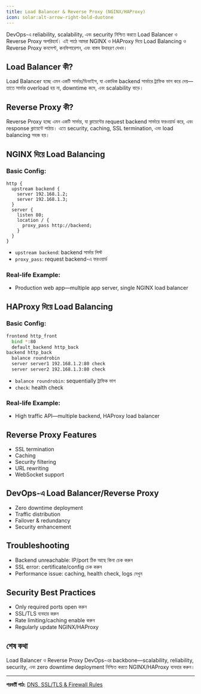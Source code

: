 ```yaml
---
title: Load Balancer & Reverse Proxy (NGINX/HAProxy)
icon: solar:alt-arrow-right-bold-duotone
---
```


DevOps-এ reliability, scalability, এবং security নিশ্চিত করতে Load Balancer ও Reverse Proxy অপরিহার্য। এই পাঠে আমরা NGINX ও HAProxy দিয়ে Load Balancing ও Reverse Proxy কনসেপ্ট, কনফিগারেশন, এবং বাস্তব উদাহরণ দেখব।

## Load Balancer কী?

Load Balancer হচ্ছে এমন একটি সার্ভার/ডিভাইস, যা একাধিক backend সার্ভারে ট্রাফিক ভাগ করে দেয়—তাতে সার্ভার overload হয় না, downtime কমে, এবং scalability বাড়ে।

## Reverse Proxy কী?

Reverse Proxy হচ্ছে এমন একটি সার্ভার, যা ক্লায়েন্টের request backend সার্ভারে ফরওয়ার্ড করে, এবং response ক্লায়েন্টে পাঠায়। এতে security, caching, SSL termination, এবং load balancing সহজ হয়।

## NGINX দিয়ে Load Balancing

### Basic Config:
```nginx
http {
  upstream backend {
    server 192.168.1.2;
    server 192.168.1.3;
  }
  server {
    listen 80;
    location / {
      proxy_pass http://backend;
    }
  }
}
```

- `upstream backend`: backend সার্ভার লিস্ট
- `proxy_pass`: request backend-এ ফরওয়ার্ড

### Real-life Example:
- Production web app—multiple app server, single NGINX load balancer

## HAProxy দিয়ে Load Balancing

### Basic Config:
```bash
frontend http_front
  bind *:80
  default_backend http_back
backend http_back
  balance roundrobin
  server server1 192.168.1.2:80 check
  server server2 192.168.1.3:80 check
```

- `balance roundrobin`: sequentially ট্রাফিক ভাগ
- `check`: health check

### Real-life Example:
- High traffic API—multiple backend, HAProxy load balancer

## Reverse Proxy Features

- SSL termination
- Caching
- Security filtering
- URL rewriting
- WebSocket support

## DevOps-এ Load Balancer/Reverse Proxy

- Zero downtime deployment
- Traffic distribution
- Failover & redundancy
- Security enhancement

## Troubleshooting

- Backend unreachable: IP/port ঠিক আছে কিনা চেক করুন
- SSL error: certificate/config চেক করুন
- Performance issue: caching, health check, logs দেখুন

## Security Best Practices

- Only required ports open করুন
- SSL/TLS ব্যবহার করুন
- Rate limiting/caching enable করুন
- Regularly update NGINX/HAProxy

## শেষ কথা

Load Balancer ও Reverse Proxy DevOps-এর backbone—scalability, reliability, security, এবং zero downtime deployment নিশ্চিত করতে NGINX/HAProxy ব্যবহার করুন।

---

**পরবর্তী পাঠ:** [DNS, SSL/TLS & Firewall Rules](/dev-ops/dns-ssl-firewall)
